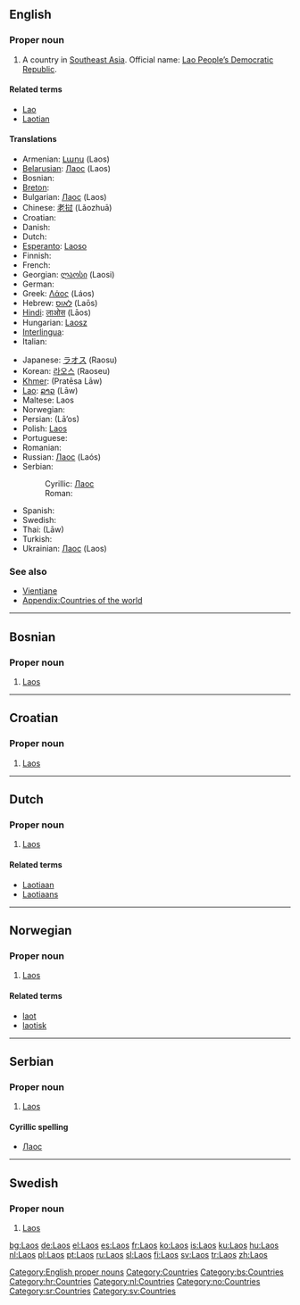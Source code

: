 {{wikipedia}}
==English==

===Proper noun===
{{en-noun|-}}

# A country in [[Southeast Asia]]. Official name: [[Lao People’s Democratic Republic]].

[[Category:English proper nouns]]

====Related terms====
* [[Lao]]
* [[Laotian]]

====Translations====
{{trans-top|country in Southeast Asia}}
*Armenian: [[Լաոս]] (Laos)
*[[Belarusian]]: [[Лаос#Belarussian|Лаос]] (Laos) {{m}}
*Bosnian: {{t|bs|Laos|m}}
*[[Breton]]: {{t|br|Laos}}
*Bulgarian: [[Лаос#Bulgarian|Лаос]] (Laos) {{m}}
*Chinese: [[老挝]] (Lǎozhuā)
*Croatian: {{t|hr|Laos|m}}
*Danish: {{t|da|Laos}}
*Dutch: {{t|nl|Laos|n}}
*[[Esperanto]]: [[Laoso]]
*Finnish: {{t|fi|Laos}}
*French: {{t|fr|Laos}}
*Georgian: [[ლაოსი]] (Laosi)
*German: {{t|de|Laos}}
*Greek: [[Λάος]] (Láos) {{n}}
*Hebrew: [[לאוס]] (Laōs)
*[[Hindi]]: [[लाओस]] (Lāos)
*Hungarian: [[Laosz]]
*[[Interlingua]]: {{t|ia|Laos}}
*Italian: {{t|it|Laos}}
{{trans-mid}}
*Japanese: [[ラオス]] (Raosu)
*Korean: [[라오스]] (Raoseu)
*[[Khmer]]: {{KMchar|[[ប្រទេសលាវ]]}} (Pratēsa Lāw)
*[[Lao]]: [[ລາວ]] (Lāw)
*Maltese: Laos
*Norwegian: {{t|no|Laos}}
*Persian: {{FAchar|[[لائوس]]}} (Lā’os)
*Polish: [[#Polish|Laos]]
*Portuguese: {{t|pt|Laos}}
*Romanian: {{t|ro|Laos|n}}
*Russian: [[Лаос#Russian|Лаос]] (Laós) {{m}}
*Serbian:
*:Cyrillic: [[Лаос#Serbian|Лаос]] {{m}}
*:Roman: {{t|sr|Laos|m}}
*Spanish: {{t|es|Laos}}
*Swedish: {{t|sv|Laos}}
*Thai: {{THchar|[[ลาว]]}} (Lāw)
*Turkish: {{t|tr|Laos}}
*Ukrainian: [[Лаос#Ukrainian|Лаос]] (Laos) {{m}}
{{trans-bottom}}

===See also===
* [[Vientiane]]
* [[Appendix:Countries of the world]]

[[Category:Countries]]

----

==Bosnian==

===Proper noun===
{{infl|bs|proper noun|g=m}}

# [[#English|Laos]]

[[Category:bs:Countries]]

----

==Croatian==

===Proper noun===
{{infl|hr|proper noun|g=m}}

# [[#English|Laos]]

[[Category:hr:Countries]]

----

==Dutch==

===Proper noun===
{{infl|nl|proper noun}}

#[[#English|Laos]]

[[Category:nl:Countries]]

====Related terms====
* [[Laotiaan]]
* [[Laotiaans]]

----

==Norwegian==

===Proper noun===
{{infl|no|proper noun}}

# [[#English|Laos]]

[[Category:no:Countries]]

====Related terms====
* [[laot]]
* [[laotisk]]

----

==Serbian==

===Proper noun===
{{infl|sr|proper noun|g=m}}

# [[#English|Laos]]

====Cyrillic spelling====
* [[Лаос#Serbian|Лаос]]

[[Category:sr:Countries]]

----

==Swedish==

===Proper noun===
{{infl|sv|proper noun}}

# [[#English|Laos]]

[[Category:sv:Countries]]

[[bg:Laos]]
[[de:Laos]]
[[el:Laos]]
[[es:Laos]]
[[fr:Laos]]
[[ko:Laos]]
[[is:Laos]]
[[ku:Laos]]
[[hu:Laos]]
[[nl:Laos]]
[[pl:Laos]]
[[pt:Laos]]
[[ru:Laos]]
[[sl:Laos]]
[[fi:Laos]]
[[sv:Laos]]
[[tr:Laos]]
[[zh:Laos]]